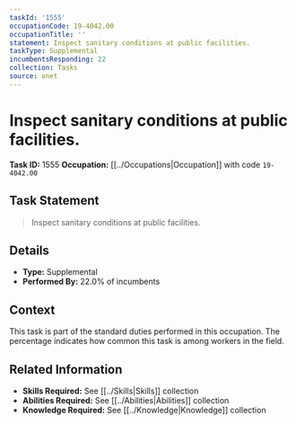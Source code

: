 ```yaml
---
taskId: '1555'
occupationCode: 19-4042.00
occupationTitle: ''
statement: Inspect sanitary conditions at public facilities.
taskType: Supplemental
incumbentsResponding: 22
collection: Tasks
source: onet
---
```

# Inspect sanitary conditions at public facilities.

**Task ID:** 1555
**Occupation:** [[../Occupations|Occupation]] with code `19-4042.00`

## Task Statement

> Inspect sanitary conditions at public facilities.

## Details

- **Type:** Supplemental
- **Performed By:** 22.0% of incumbents

## Context

This task is part of the standard duties performed in this occupation. The percentage indicates how common this task is among workers in the field.

## Related Information

- **Skills Required:** See [[../Skills|Skills]] collection
- **Abilities Required:** See [[../Abilities|Abilities]] collection
- **Knowledge Required:** See [[../Knowledge|Knowledge]] collection
